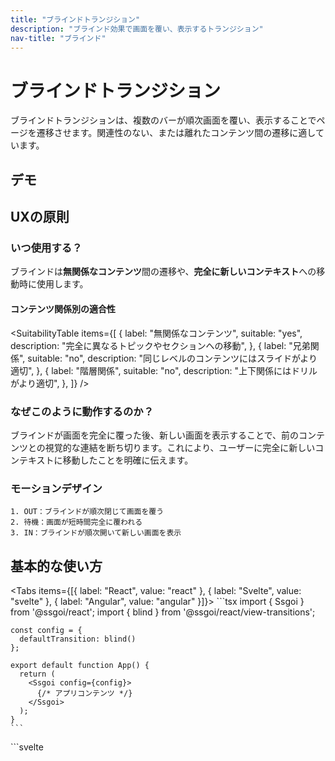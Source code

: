 ```yaml
---
title: "ブラインドトランジション"
description: "ブラインド効果で画面を覆い、表示するトランジション"
nav-title: "ブラインド"
---
```


# ブラインドトランジション

ブラインドトランジションは、複数のバーが順次画面を覆い、表示することでページを遷移させます。関連性のない、または離れたコンテンツ間の遷移に適しています。

## デモ

<ViewTransitionDemo type="blind" />

## UXの原則

### いつ使用する？

ブラインドは**無関係なコンテンツ**間の遷移や、**完全に新しいコンテキスト**への移動時に使用します。

#### コンテンツ関係別の適合性

<SuitabilityTable
  items={[
    {
      label: "無関係なコンテンツ",
      suitable: "yes",
      description: "完全に異なるトピックやセクションへの移動",
    },
    {
      label: "兄弟関係",
      suitable: "no",
      description: "同じレベルのコンテンツにはスライドがより適切",
    },
    {
      label: "階層関係",
      suitable: "no",
      description: "上下関係にはドリルがより適切",
    },
  ]}
/>

### なぜこのように動作するのか？

ブラインドが画面を完全に覆った後、新しい画面を表示することで、前のコンテンツとの視覚的な連結を断ち切ります。これにより、ユーザーに完全に新しいコンテキストに移動したことを明確に伝えます。

### モーションデザイン

```
1. OUT：ブラインドが順次閉じて画面を覆う
2. 待機：画面が短時間完全に覆われる
3. IN：ブラインドが順次開いて新しい画面を表示
```

## 基本的な使い方

<Tabs items={[{ label: "React", value: "react" }, { label: "Svelte", value: "svelte" }, { label: "Angular", value: "angular" }]}>
  <TabPanel value="react">
    ```tsx
    import { Ssgoi } from '@ssgoi/react';
    import { blind } from '@ssgoi/react/view-transitions';

    const config = {
      defaultTransition: blind()
    };

    export default function App() {
      return (
        <Ssgoi config={config}>
          {/* アプリコンテンツ */}
        </Ssgoi>
      );
    }
    ```

  </TabPanel>
  <TabPanel value="svelte">
    ```svelte
    <script>
      import { Ssgoi } from '@ssgoi/svelte';
      import { blind } from '@ssgoi/svelte/view-transitions';

      const config = {
        defaultTransition: blind()
      };
    </script>

    <Ssgoi {config}>
      <slot />
    </Ssgoi>
    ```

  </TabPanel>
  <TabPanel value="angular">
    ```typescript
    import { Component } from "@angular/core";
    import { RouterOutlet } from "@angular/router";
    import { Ssgoi } from "@ssgoi/angular";
    import { blind } from "@ssgoi/angular/view-transitions";
    import type { SsgoiConfig } from "@ssgoi/angular";

    @Component({
      selector: "app-root",
      standalone: true,
      imports: [RouterOutlet, Ssgoi],
      template: `
        <div
          ssgoi
          [config]="ssgoiConfig"
          style="position: relative; min-height: 100vh;"
        >
          <router-outlet />
        </div>
      `
    })
    export class AppComponent {
      ssgoiConfig: SsgoiConfig = {
        defaultTransition: blind()
      };
    }
    ```
  </TabPanel>
</Tabs>
  


## オプション

```typescript
interface BlindOptions {
  // スプリング設定
  inSpring?: SpringConfig; // IN アニメーション（デフォルト：{ stiffness: 75, damping: 25 }）
  outSpring?: SpringConfig; // OUT アニメーション（デフォルト：{ stiffness: 80, damping: 25 }）

  // タイミング
  transitionDelay?: number; // OUT と IN の間の遅延（デフォルト：300ms）
  staggerDelay?: number; // ブラインド間の遅延（デフォルト：100ms）

  // ビジュアル
  blindCount?: number; // ブラインドの数（デフォルト：10）
  direction?: "horizontal" | "vertical"; // 方向（デフォルト：'horizontal'）
  blindColor?: string; // 色（デフォルト：'#000000'）
}
```

### カスタマイズ例

```tsx
// 高速トランジション
blind({
  staggerDelay: 20,
  transitionDelay: 100,
});

// 垂直ブラインド
blind({
  direction: "vertical",
  blindCount: 15,
});

// スムーズなトランジション
blind({
  outSpring: { stiffness: 60, damping: 20 },
  inSpring: { stiffness: 50, damping: 18 },
});

// 色の変更
blind({
  blindColor: "#1a1a1a",
});
```

## 実例

### ホームから設定へ

```tsx
{
  from: '/home',
  to: '/settings',
  transition: blind()
}
```

### カテゴリー間の移動

```tsx
{
  from: '/shop/*',
  to: '/blog/*',
  transition: blind({
    blindCount: 12,
    staggerDelay: 25
  })
}
```

### ログイン後のダッシュボード

```tsx
{
  from: '/login',
  to: '/dashboard',
  transition: blind({
    transitionDelay: 500,
    blindColor: '#0f172a'
  })
}
```

## 他のトランジションとの比較

- **vs フェード**：ブラインドはより劇的で明確な分離を提供
- **vs スライド**：ブラインドは方向性がなく、無関係なコンテンツに適切
- **vs ドリル**：ブラインドは階層のない水平移動に使用

## パフォーマンスの考慮事項

- ブラインドは動的に作成され、アニメーション後に自動的に削除されます
- GPU アクセラレーションを使用してスムーズなアニメーションを提供
- 20個以上のブラインドは低スペックデバイスでパフォーマンスに影響する可能性があります